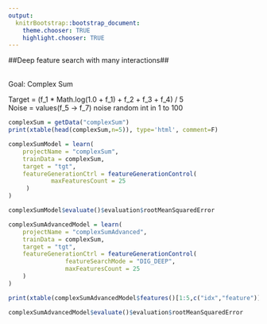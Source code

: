 ```yaml
---
output:
  knitrBootstrap::bootstrap_document:
    theme.chooser: TRUE
    highlight.chooser: TRUE
---
```


<!--
%\VignetteEngine{knitr::rmarkdown}
%\VignetteIndexEntry{advanced_complexSum}
%\VignetteDepends{xtable}
-->

##Deep feature search with many interactions##

<br>
Goal: Complex Sum
<br>

Target = (f_1 * Math.log(1.0 + f_1) + f_2 + f_3 + f_4) / 5
<br>
Noise = values(f_5 -> f_7) noise random int in 1 to 100

```r
complexSum = getData("complexSum")
print(xtable(head(complexSum,n=5)), type='html', comment=F)
```

```r
complexSumModel = learn(
	projectName = "complexSum",
	trainData = complexSum,
	target = "tgt",
	featureGenerationCtrl = featureGenerationControl(
			maxFeaturesCount = 25
	 )
)
```

```r
complexSumModel$evaluate()$evaluation$rootMeanSquaredError
```

```r
complexSumAdvancedModel = learn(
	projectName = "complexSumAdvanced",
	trainData = complexSum,
	target = "tgt",
	featureGenerationCtrl = featureGenerationControl(
				featureSearchMode = "DIG_DEEP",
				maxFeaturesCount = 25
	)
)
```

```r
print(xtable(complexSumAdvancedModel$features()[1:5,c("idx","feature")]), type='html', comment=F) 
```

```r
complexSumAdvancedModel$evaluate()$evaluation$rootMeanSquaredError
```
